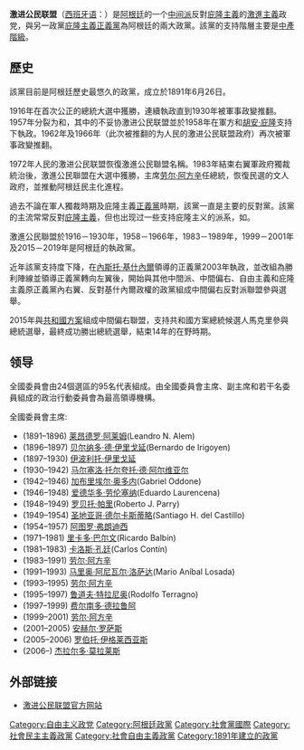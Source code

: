 {{Infobox Political Party 
|country = 阿根廷 
|name_english = 激進公民聯盟 
|name_native = Unión Cívica Radical 
|colorcode = {{Party meta/color/激进公民联盟}} 
|party_logo = [[File:Ucr_modern_logo.png|150px]] 
|leader1_title   = 主席
|leader1_name    = [[阿尔弗雷多·科尔内霍（政治家）|阿尔弗雷多·科尔内霍]]
|leader2_title   = 众议院领袖
|leader2_name    = [[马里奥·内格里|马里奥·内格里]]
|leader3_title   = 参议院领袖
|leader3_name    = [[安赫尔·罗萨斯|安赫尔·罗萨斯]]
|position        = [[中間派|中間]] 
|foundation      = {{start date and age|1891|06|26}}
|ideology        = [[社會自由主義|社會自由主義]]<br>[[社會民主主義|社會民主主義]]<br>[[激進主義|激進主義]]{{list collapsed|title=派別|[[第三條道路|第三條道路]]|[[进步主义|进步主义]]|[[保守主義|保守主義]]}}
|headquarters    = [[布宜諾斯艾利斯|布宜諾斯艾利斯]]
|international   = [[社會黨國際|社會黨國際]] 
|colours         = [[紅色|紅色]]、[[白色|白色]] 
|seats1_title    = [[阿根廷眾議院|眾議院]]
|seats1          = {{Infobox political party/seats|46|257|hex={{Party meta/color/激进公民联盟}}}}
|seats2_title    = [[阿根廷參議院|參議院]]
|seats2          = {{Infobox political party/seats|15|72|hex={{Party meta/color/激进公民联盟}}}}
|seats3_title    = [[阿根廷行政區劃|省長]]席次
|seats3          = {{Infobox political party/seats|3|24|hex={{Party meta/color/激进公民联盟}}}}
|website = https://ucr.org.ar 
|footnotes =
}}
'''激进公民联盟'''（[[西班牙语|西班牙语]]：{{lang|es|Unión Cívica Radical}}）是[[阿根廷|阿根廷]]的一个[[中间派|中间派]]反對[[庇隆主義|庇隆主義]]的[[激進主義|激進主義]]政党，與另一政黨[[庇隆主義|庇隆主義]][[正義黨|正義黨]]為阿根廷的兩大政黨。該黨的支持階層主要是[[中產階級|中產階級]]。

== 歷史 ==
該黨目前是阿根廷歷史最悠久的政黨，成立於1891年6月26日。

1916年在首次公正的總統大選中獲勝，連續執政直到1930年被軍事政變推翻。1957年分裂为{{tsl|es|Unión Cívica Radical Intransigente|不妥协激进公民联盟}}和{{tsl|es|Unión Cívica Radical del Pueblo|人民的激进公民联盟}}，其中的不妥协激进公民联盟並於1958年在軍方和[[胡安·庇隆|胡安·庇隆]]支持下執政。1962年及1966年（此次被推翻的为人民的激进公民联盟政府）再次被軍事政變推翻。

1972年人民的激进公民联盟恢復激進公民聯盟名稱。1983年結束右翼軍政府獨裁統治後，激進公民聯盟在大選中獲勝，主席[[劳尔·阿方辛|劳尔·阿方辛]]任總統，恢復民選的文人政府，並推動阿根廷民主化進程。

過去不論在軍人獨裁時期及庇隆主義[[正義黨_(阿根廷)|正義黨]]時期，該黨一直是主要的反對黨。該黨的主流常常反對[[庇隆主義|庇隆主義]]，但也出现过一些支持庇隆主义的派系，如{{tsl|es|Unión Cívica Radical Junta Renovadora|革新委员会激进公民联盟}}。

激進公民聯盟於1916－1930年，1958－1966年，1983－1989年，1999－2001年及2015－2019年是阿根廷的執政黨。

近年該黨支持度下降，在[[內斯托·基什內爾|內斯托·基什內爾]]領導的正義黨2003年執政，並改組為勝利陣線並領導正義黨轉向左翼後，開始與其他中間派、中間偏右、自由主義和庇隆主義原正義黨內右翼、反對基什內爾政權的政黨組成中間偏右反對派聯盟參與選舉。

2015年與[[共和國方案|共和國方案]]組成中間偏右聯盟，支持共和國方案總統候選人馬克里參與總統選舉，最終成功勝出總統選舉，結束14年的在野時期。

== 领导 ==
全國委員會由24個選區的95名代表組成。由全國委員會主席、副主席和若干名委員組成的政治行動委員會為最高領導機構。

;全國委員會主席:
*(1891–1896) [[莱昂德罗·阿莱姆|莱昂德罗·阿莱姆]](Leandro N. Alem)
*(1896–1897) [[贝尔纳多·德·伊里戈延|贝尔纳多·德·伊里戈延]](Bernardo de Irigoyen)
*(1897–1930) [[伊波利托·伊里戈延|伊波利托·伊里戈延]]
*(1930–1942) [[马尔塞洛·托尔夸托·德·阿尔维亚尔|马尔塞洛·托尔夸托·德·阿尔维亚尔]]
*(1942–1946) [[加布里埃尔·奥多内|加布里埃尔·奥多内]](Gabriel Oddone)
*(1946–1948) [[爱德华多·劳伦塞纳|爱德华多·劳伦塞纳]](Eduardo Laurencena)
*(1948–1949) [[罗贝托·帕里|罗贝托·帕里]](Roberto J. Parry)
*(1949–1954) [[圣地亚哥·德尔卡斯蒂略|圣地亚哥·德尔卡斯蒂略]](Santiago H. del Castillo)
*(1954–1957) [[阿图罗·弗朗迪西|阿图罗·弗朗迪西]]
*(1971–1981) [[里卡多·巴尔文|里卡多·巴尔文]](Ricardo Balbín)
*(1981–1983) [[卡洛斯·孔廷|卡洛斯·孔廷]](Carlos Contín)
*(1983–1991) [[劳尔·阿方辛|劳尔·阿方辛]]
*(1991–1993) [[马里奥·阿尼瓦尔·洛萨达|马里奥·阿尼瓦尔·洛萨达]](Mario Aníbal Losada)
*(1993–1995) [[劳尔·阿方辛|劳尔·阿方辛]]
*(1995–1997) [[鲁道夫·特拉尼奥|鲁道夫·特拉尼奥]](Rodolfo Terragno)
*(1997–1999) [[费尔南多·德拉鲁阿|费尔南多·德拉鲁阿]]
*(1999–2001) [[劳尔·阿方辛|劳尔·阿方辛]]
*(2001–2005) [[安赫尔·罗萨斯|安赫尔·罗萨斯]]
*(2005–2006) [[罗伯托·伊格莱西亚斯|罗伯托·伊格莱西亚斯]]
*(2006–) [[杰拉尔多·莫拉莱斯|杰拉尔多·莫拉莱斯]]

==外部链接==
*[https://web.archive.org/web/20040322000857/http://ucr.org.ar/ 激进公民联盟官方网站]
{{阿根廷政党}}

[[Category:自由主义政党|Category:自由主义政党]]
[[Category:阿根廷政黨|Category:阿根廷政黨]]
[[Category:社會黨國際|Category:社會黨國際]]
[[Category:社會民主主義政黨|Category:社會民主主義政黨]]
[[Category:社會自由主義政黨|Category:社會自由主義政黨]]
[[Category:1891年建立的政黨|Category:1891年建立的政黨]]